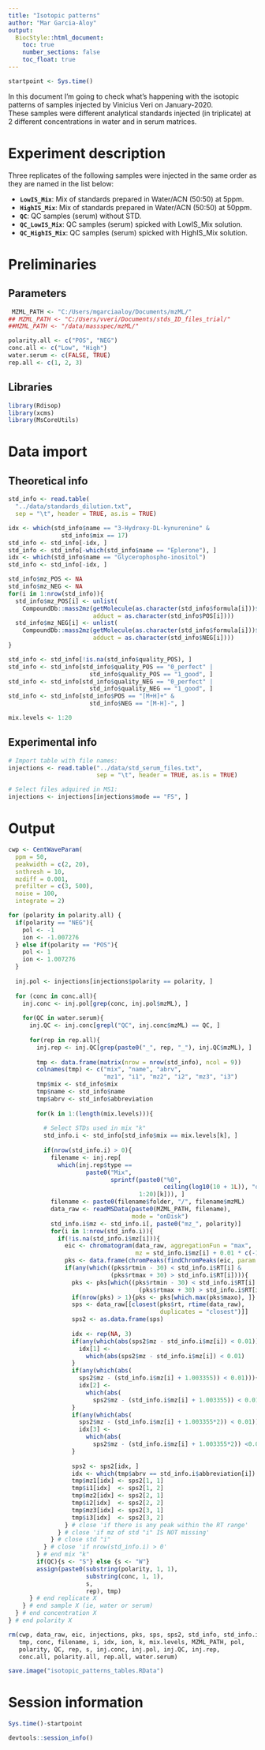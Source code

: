 ```yaml
---
title: "Isotopic patterns"
author: "Mar Garcia-Aloy"
output: 
  BiocStyle::html_document:
    toc: true
    number_sections: false
    toc_float: true
---
```


```r
startpoint <- Sys.time()
```

In this document I'm going to  check what's happening with the isotopic 
patterns of samples injected by Vinicius Veri on January-2020.   
These samples were different analytical standards injected (in triplicate) 
at 2 different concentrations in water and in serum matrices.


# Experiment description

Three replicates of the following samples were injected in the same 
order as they are named in the list below:  

- **`LowIS_Mix`**: Mix of standards prepared in Water/ACN (50:50) at 5ppm.     
- **`HighIS_Mix`**: Mix of standards prepared in Water/ACN (50:50) at 50ppm.  
- **`QC`**: QC samples (serum) without STD.  
- **`QC_LowIS_Mix`**: QC samples (serum) spicked with LowIS_Mix solution.  
- **`QC_HighIS_Mix`**: QC samples (serum) spicked with HighIS_Mix solution.  


# Preliminaries

## Parameters

```r
 MZML_PATH <- "C:/Users/mgarciaaloy/Documents/mzML/"
## MZML_PATH <- "C:/Users/vveri/Documents/stds_ID_files_trial/"
##MZML_PATH <- "/data/massspec/mzML/"

polarity.all <- c("POS", "NEG") 
conc.all <- c("Low", "High")
water.serum <- c(FALSE, TRUE)
rep.all <- c(1, 2, 3)
```


## Libraries

```r
library(Rdisop)
library(xcms)
library(MsCoreUtils)
```


# Data import

## Theoretical info

```r
std_info <- read.table(
  "../data/standards_dilution.txt",
  sep = "\t", header = TRUE, as.is = TRUE)

idx <- which(std_info$name == "3-Hydroxy-DL-kynurenine" & 
               std_info$mix == 17)
std_info <- std_info[-idx, ]
std_info <- std_info[-which(std_info$name == "Eplerone"), ]
idx <- which(std_info$name == "Glycerophospho-inositol")
std_info <- std_info[-idx, ]

std_info$mz_POS <- NA
std_info$mz_NEG <- NA
for(i in 1:nrow(std_info)){
  std_info$mz_POS[i] <- unlist(
    CompoundDb::mass2mz(getMolecule(as.character(std_info$formula[i]))$exactmass, 
                        adduct = as.character(std_info$POS[i])))
  std_info$mz_NEG[i] <- unlist(
    CompoundDb::mass2mz(getMolecule(as.character(std_info$formula[i]))$exactmass, 
                        adduct = as.character(std_info$NEG[i])))
}

std_info <- std_info[!is.na(std_info$quality_POS), ]
std_info <- std_info[std_info$quality_POS == "0_perfect" | 
                       std_info$quality_POS == "1_good", ]
std_info <- std_info[std_info$quality_NEG == "0_perfect" | 
                       std_info$quality_NEG == "1_good", ]
std_info <- std_info[std_info$POS == "[M+H]+" & 
                       std_info$NEG == "[M-H]-", ]

mix.levels <- 1:20
```


## Experimental info

```r
# Import table with file names:
injections <- read.table("../data/std_serum_files.txt", 
                         sep = "\t", header = TRUE, as.is = TRUE)

# Select files adquired in MS1:
injections <- injections[injections$mode == "FS", ]
```


# Output

```r
cwp <- CentWaveParam(
  ppm = 50,
  peakwidth = c(2, 20),
  snthresh = 10,
  mzdiff = 0.001,
  prefilter = c(3, 500),
  noise = 100,
  integrate = 2)

for (polarity in polarity.all) {
  if(polarity == "NEG"){ 
    pol <- -1
    ion <- -1.007276 
  } else if(polarity == "POS"){ 
    pol <- 1
    ion <- 1.007276 
  }
  
  inj.pol <- injections[injections$polarity == polarity, ]
  
  for (conc in conc.all){
    inj.conc <- inj.pol[grep(conc, inj.pol$mzML), ]
    
    for(QC in water.serum){
      inj.QC <- inj.conc[grepl("QC", inj.conc$mzML) == QC, ]
      
      for(rep in rep.all){
        inj.rep <- inj.QC[grep(paste0("_", rep, "_"), inj.QC$mzML), ]
        
        tmp <- data.frame(matrix(nrow = nrow(std_info), ncol = 9))
        colnames(tmp) <- c("mix", "name", "abrv",
                           "mz1", "i1", "mz2", "i2", "mz3", "i3")
        tmp$mix <- std_info$mix
        tmp$name <- std_info$name
        tmp$abrv <- std_info$abbreviation
        
        for(k in 1:(length(mix.levels))){
          
          # Select STDs used in mix "k"
          std_info.i <- std_info[std_info$mix == mix.levels[k], ]
          
          if(nrow(std_info.i) > 0){
            filename <- inj.rep[
              which(inj.rep$type == 
                      paste0("Mix", 
                             sprintf(paste0("%0", 
                                            ceiling(log10(10 + 1L)), "d"), 
                                     1:20)[k])), ]
            filename <- paste0(filename$folder, "/", filename$mzML)
            data_raw <- readMSData(paste0(MZML_PATH, filename),
                                   mode = "onDisk")
            std_info.i$mz <- std_info.i[, paste0("mz_", polarity)]
            for(i in 1:nrow(std_info.i)){
              if(!is.na(std_info.i$mz[i])){
                eic <- chromatogram(data_raw, aggregationFun = "max", 
                                    mz = std_info.i$mz[i] + 0.01 * c(-1, 1))
                pks <- data.frame(chromPeaks(findChromPeaks(eic, param = cwp)))
                if(any(which((pks$rtmin - 30) < std_info.i$RT[i] & 
                             (pks$rtmax + 30) > std_info.i$RT[i]))){
                  pks <- pks[which((pks$rtmin - 30) < std_info.i$RT[i] & 
                                     (pks$rtmax + 30) > std_info.i$RT[i]), ]
                  if(nrow(pks) > 1){pks <- pks[which.max(pks$maxo), ]}
                  sps <- data_raw[[closest(pks$rt, rtime(data_raw),
                                           duplicates = "closest")]]
                  sps2 <- as.data.frame(sps)
                  
                  idx <- rep(NA, 3)
                  if(any(which(abs(sps2$mz - std_info.i$mz[i]) < 0.01))){
                    idx[1] <- 
                      which(abs(sps2$mz - std_info.i$mz[i]) < 0.01)
                  }
                  if(any(which(abs(
                    sps2$mz - (std_info.i$mz[i] + 1.003355)) < 0.01))){
                    idx[2] <- 
                      which(abs(
                        sps2$mz - (std_info.i$mz[i] + 1.003355)) < 0.01)
                  }
                  if(any(which(abs(
                    sps2$mz - (std_info.i$mz[i] + 1.003355*2)) < 0.01))){
                    idx[3] <- 
                      which(abs(
                        sps2$mz - (std_info.i$mz[i] + 1.003355*2)) <0.01)
                  }
                  
                  sps2 <- sps2[idx, ]
                  idx <- which(tmp$abrv == std_info.i$abbreviation[i])
                  tmp$mz1[idx] <- sps2[1, 1]
                  tmp$i1[idx]  <- sps2[1, 2]
                  tmp$mz2[idx] <- sps2[2, 1]
                  tmp$i2[idx]  <- sps2[2, 2]
                  tmp$mz3[idx] <- sps2[3, 1]
                  tmp$i3[idx]  <- sps2[3, 2]
                } # close 'if there is any peak within the RT range'
              } # close 'if mz of std "i" IS NOT missing'
            } # close std "i"
          } # close 'if nrow(std_info.i) > 0'
        } # end mix "k"
        if(QC){s <- "S"} else {s <- "W"}
        assign(paste0(substring(polarity, 1, 1), 
                      substring(conc, 1, 1), 
                      s, 
                      rep), tmp)
      } # end replicate X
    } # end sample X (ie, water or serum)
  } # end concentration X
} # end polarity X

rm(cwp, data_raw, eic, injections, pks, sps, sps2, std_info, std_info.i, 
   tmp, conc, filename, i, idx, ion, k, mix.levels, MZML_PATH, pol, 
   polarity, QC, rep, s, inj.conc, inj.pol, inj.QC, inj.rep, 
   conc.all, polarity.all, rep.all, water.serum)

save.image("isotopic_patterns_tables.RData")
```


# Session information

```r
Sys.time()-startpoint

devtools::session_info()
```

